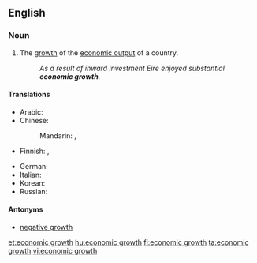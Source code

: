==English==

===Noun===
{{en-noun|head=[[economic]] [[growth]]|-}}

# The [[growth]] of the [[economic output]] of a country.
#: ''As a result of inward investment Eire enjoyed substantial '''economic growth'''.''

====Translations====
{{trans-top|growth}}
* Arabic: {{t-needed|ar}}
* Chinese:
*: Mandarin: {{t+|cmn|經濟增長|sc=Hani}}, {{t+|cmn|经济增长|tr=jīngjì zēngzhǎng|sc=Hani}}
* Finnish: {{t+|fi|talouskasvu}}, {{t|fi|[[taloudellinen]] [[kasvu]]}}
{{trans-mid}}
* German: {{t+|de|Wirtschaftswachstum|n}}
* Italian: {{t|it|crescita economica|f}}
* Korean: {{t|ko|경제적인 성공|tr=gyeongjejeog-in seong-gong|sc=Kore}}
* Russian: {{t-needed|ru}}
{{trans-bottom}}

====Antonyms====
* [[negative growth]]

[[et:economic growth]]
[[hu:economic growth]]
[[fi:economic growth]]
[[ta:economic growth]]
[[vi:economic growth]]